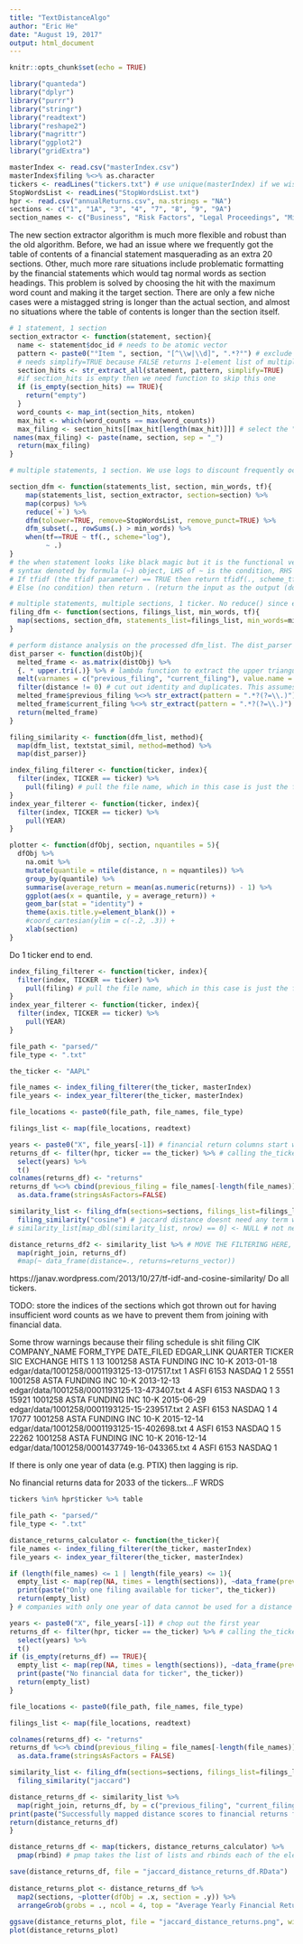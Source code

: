 ```yaml
---
title: "TextDistanceAlgo"
author: "Eric He"
date: "August 19, 2017"
output: html_document
---
```


```r
knitr::opts_chunk$set(echo = TRUE)
```

```r
library("quanteda")
library("dplyr")
library("purrr")
library("stringr")
library("readtext")
library("reshape2")
library("magrittr")
library("ggplot2")
library("gridExtra")
```

```r
masterIndex <- read.csv("masterIndex.csv")
masterIndex$filing %<>% as.character
tickers <- readLines("tickers.txt") # use unique(masterIndex) if we wish to scale this across multiple years, or keep tickers.txt updated
StopWordsList <- readLines("StopWordsList.txt")
hpr <- read.csv("annualReturns.csv", na.strings = "NA")
sections <- c("1", "1A", "3", "4", "7", "8", "9", "9A")
section_names <- c("Business", "Risk Factors", "Legal Proceedings", "Mine Safety Disclosures", "MDA of Financial Conditions", "Financial Statements and Supplementary Data", "Changes on Accounting and Financial Disclosure", "Controls and Procedures")
```

The new section extractor algorithm is much more flexible and robust than the old algorithm. Before, we had an issue where we frequently got the table of contents of a financial statement masquerading as an extra 20 sections. Other, much more rare situations include problematic formatting by the financial statements which would tag normal words as section headings. This problem is solved by choosing the hit with the maximum word count and making it the target section. There are only a few niche cases were a mistagged string is longer than the actual section, and almost no situations where the table of contents is longer than the section itself.

```r
# 1 statement, 1 section
section_extractor <- function(statement, section){
  name <- statement$doc_id # needs to be atomic vector
  pattern <- paste0("°Item ", section, "[^\\w|\\d]", ".*?°") # exclude any Item X where X is followed by any unexpected alphanumeric character
  # needs simplify=TRUE because FALSE returns 1-element list of multiple vectors which map() cannot handle. May file issue with stringr
  section_hits <- str_extract_all(statement, pattern, simplify=TRUE) 
  #if section_hits is empty then we need function to skip this one
  if (is_empty(section_hits) == TRUE){
    return("empty")
  }
  word_counts <- map_int(section_hits, ntoken)
  max_hit <- which(word_counts == max(word_counts))
  max_filing <- section_hits[[max_hit[length(max_hit)]]] # select the "filing" with the largest word count. If two hits have the same word count, choose the last one. (Following the idea that the first one is probably ToC; it doesn't really matter which one we pick because we're tossing it out anyway because it definitely doesnt make word count.)
 names(max_filing) <- paste(name, section, sep = "_") 
  return(max_filing)
}

# multiple statements, 1 section. We use logs to discount frequently occurring words. No inverse document frequency is used because it is not useful for comparisons of documents which should be functionally equivalent (idf is used to differentiate documents with entirely different subject matters, since it highlights differences in word choice. In two risk factor sections, it is easy to discount words like "risk" or "dispute", which are still important words to us).

section_dfm <- function(statements_list, section, min_words, tf){
    map(statements_list, section_extractor, section=section) %>%
    map(corpus) %>%
    reduce(`+`) %>%
    dfm(tolower=TRUE, remove=StopWordsList, remove_punct=TRUE) %>% 
    dfm_subset(., rowSums(.) > min_words) %>%
    when(tf==TRUE ~ tf(., scheme="log"), 
         ~ .)
}
# the when statement looks like black magic but it is the functional version of an if-else statement.
# syntax denoted by formula (~) object, LHS of ~ is the condition, RHS is the return.
# If tfidf (the tfidf parameter) == TRUE then return tfidf(., scheme_tf="logave") (the tfidf function)
# Else (no condition) then return . (return the input as the output (do nothing))

# multiple statements, multiple sections, 1 ticker. No reduce() since each filing section needs its own corpus
filing_dfm <- function(sections, filings_list, min_words, tf){
  map(sections, section_dfm, statements_list=filings_list, min_words=min_words, tf=tf)
}

# perform distance analysis on the processed dfm_list. The dist_parser function tries to wrangle with the distObj which textstat_simil returns. It returns a dataframe showing the cosine distance between each pair of filings.
dist_parser <- function(distObj){
  melted_frame <- as.matrix(distObj) %>%
  {. * upper.tri(.)} %>% # lambda function to extract the upper triangular part of b, since the diagonal is the identity distance and dist object is symmetric
  melt(varnames = c("previous_filing", "current_filing"), value.name = "distance") %>% # comparison filing is always filed before current_filing when using upper triangular
  filter(distance != 0) # cut out identity and duplicates. This assumes that no two legitimate documents are completely orthogonal, which I think is reasonable
  melted_frame$previous_filing %<>% str_extract(pattern = ".*?(?=\\.)") # cut out the text name/section
  melted_frame$current_filing %<>% str_extract(pattern = ".*?(?=\\.)") # to allow for easy joining with financial returns
  return(melted_frame)
}

filing_similarity <- function(dfm_list, method){
  map(dfm_list, textstat_simil, method=method) %>%
  map(dist_parser)}

index_filing_filterer <- function(ticker, index){
  filter(index, TICKER == ticker) %>%
    pull(filing) # pull the file name, which in this case is just the filing number
}
index_year_filterer <- function(ticker, index){
  filter(index, TICKER == ticker) %>%
    pull(YEAR)
}

plotter <- function(dfObj, section, nquantiles = 5){
  dfObj %>%
    na.omit %>%
    mutate(quantile = ntile(distance, n = nquantiles)) %>%
    group_by(quantile) %>%
    summarise(average_return = mean(as.numeric(returns)) - 1) %>%
    ggplot(aes(x = quantile, y = average_return)) +
    geom_bar(stat = "identity") +
    theme(axis.title.y=element_blank()) +
    #coord_cartesian(ylim = c(-.2, .3)) +
    xlab(section)
}
```

Do 1 ticker end to end.

```r
index_filing_filterer <- function(ticker, index){
  filter(index, TICKER == ticker) %>%
    pull(filing) # pull the file name, which in this case is just the filing number
}
index_year_filterer <- function(ticker, index){
  filter(index, TICKER == ticker) %>%
    pull(YEAR)
}

file_path <- "parsed/"
file_type <- ".txt"

the_ticker <- "AAPL"

file_names <- index_filing_filterer(the_ticker, masterIndex)
file_years <- index_year_filterer(the_ticker, masterIndex)

file_locations <- paste0(file_path, file_names, file_type)

filings_list <- map(file_locations, readtext)

years <- paste0("X", file_years[-1]) # financial return columns start with X bc colnames cannot only be numbers; chop out the first year
returns_df <- filter(hpr, ticker == the_ticker) %>% # calling the_ticker ticker gives rise to namespace issues
  select(years) %>% 
  t() 
colnames(returns_df) <- "returns"
returns_df %<>% cbind(previous_filing = file_names[-length(file_names)], current_filing = file_names[-1], .) %>%
  as.data.frame(stringsAsFactors=FALSE)

similarity_list <- filing_dfm(sections=sections, filings_list=filings_list, min_words=100, tf=TRUE) %>%
  filing_similarity("cosine") # jaccard distance doesnt need any term weightings, although tf=TRUE doesnt make any difference
# similarity_list[map_dbl(similarity_list, nrow) == 0] <- NULL # not needed as we rbind

distance_returns_df2 <- similarity_list %>% # MOVE THE FILTERING HERE, MORE FLEXIBLE THIS WAY
  map(right_join, returns_df)
  #map(~ data_frame(distance=., returns=returns_vector))
```
https://janav.wordpress.com/2013/10/27/tf-idf-and-cosine-similarity/
Do all tickers.

TODO: store the indices of the sections which got thrown out for having insufficient word counts as we have to prevent them from joining with financial data.

Some throw warnings because their filing schedule is shit
filing     CIK     COMPANY_NAME FORM_TYPE DATE_FILED                                  EDGAR_LINK QUARTER TICKER  SIC EXCHANGE HITS
1     13 1001258 ASTA FUNDING INC      10-K 2013-01-18 edgar/data/1001258/0001193125-13-017517.txt       1   ASFI 6153   NASDAQ    1
2   5551 1001258 ASTA FUNDING INC      10-K 2013-12-13 edgar/data/1001258/0001193125-13-473407.txt       4   ASFI 6153   NASDAQ    1
3  15921 1001258 ASTA FUNDING INC      10-K 2015-06-29 edgar/data/1001258/0001193125-15-239517.txt       2   ASFI 6153   NASDAQ    1
4  17077 1001258 ASTA FUNDING INC      10-K 2015-12-14 edgar/data/1001258/0001193125-15-402698.txt       4   ASFI 6153   NASDAQ    1
5  22262 1001258 ASTA FUNDING INC      10-K 2016-12-14 edgar/data/1001258/0001437749-16-043365.txt       4   ASFI 6153   NASDAQ    1

If there is only one year of data (e.g. PTIX) then lagging is rip. 

No financial returns data for 2033 of the tickers...F WRDS

```r
tickers %in% hpr$ticker %>% table
```

```r
file_path <- "parsed/"
file_type <- ".txt"

distance_returns_calculator <- function(the_ticker){
file_names <- index_filing_filterer(the_ticker, masterIndex)
file_years <- index_year_filterer(the_ticker, masterIndex)

if (length(file_names) <= 1 | length(file_years) <= 1){
  empty_list <- map(rep(NA, times = length(sections)), ~data_frame(previous_filing = ., current_filing = ., distance = ., returns = .))
  print(paste("Only one filing available for ticker", the_ticker))
  return(empty_list)
} # companies with only one year of data cannot be used for a distance analysis. We return a data frame of NAs so that the rbind() can be smooth

years <- paste0("X", file_years[-1]) # chop out the first year
returns_df <- filter(hpr, ticker == the_ticker) %>% # calling the_ticker ticker gives rise to namespace issues
  select(years) %>% 
  t() 
if (is_empty(returns_df) == TRUE){
  empty_list <- map(rep(NA, times = length(sections)), ~data_frame(previous_filing = ., current_filing = ., distance = ., returns = .))
  print(paste("No financial data for ticker", the_ticker))
  return(empty_list)
}

file_locations <- paste0(file_path, file_names, file_type)

filings_list <- map(file_locations, readtext)

colnames(returns_df) <- "returns"
returns_df %<>% cbind(previous_filing = file_names[-length(file_names)], current_filing = file_names[-1], .) %>% # assumes no broken years in the data; broken years can occur if there is no financial filing located one year, or financial data no existerino for a year. Obviously this occurring would be very nonstandard
  as.data.frame(stringsAsFactors = FALSE)

similarity_list <- filing_dfm(sections=sections, filings_list=filings_list, min_words=100, tf=FALSE) %>%
  filing_similarity("jaccard")

distance_returns_df <- similarity_list %>%
  map(right_join, returns_df, by = c("previous_filing", "current_filing"))
print(paste("Successfully mapped distance scores to financial returns for ticker", the_ticker))
return(distance_returns_df)
}

distance_returns_df <- map(tickers, distance_returns_calculator) %>%
  pmap(rbind) # pmap takes the list of lists and rbinds each of the elements within the nested list together. its black magic

save(distance_returns_df, file = "jaccard_distance_returns_df.RData")
  
distance_returns_plot <- distance_returns_df %>%
  map2(sections, ~plotter(dfObj = .x, section = .y)) %>%
  arrangeGrob(grobs = ., ncol = 4, top = "Average Yearly Financial Returns By Jaccard Distance Quantile", left = "Average Yearly Return", bottom = "Filing Section")
  
ggsave(distance_returns_plot, file = "jaccard_distance_returns.png", width = 7, height = 5)
plot(distance_returns_plot)
```
